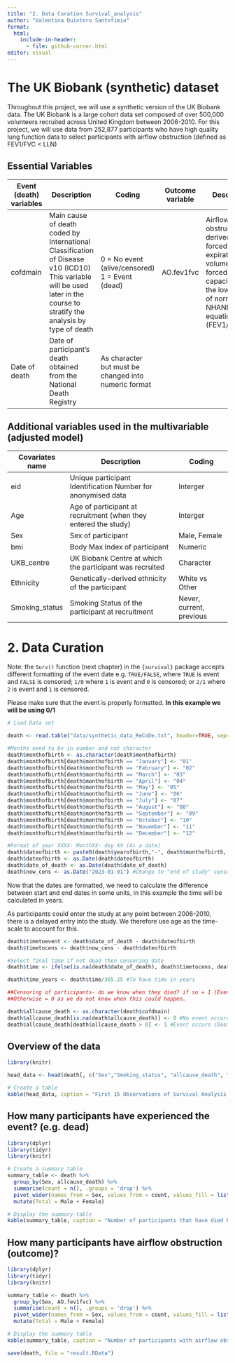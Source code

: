 ```yaml
---
title: "2. Data Curation Survival_analysis"
author: "Valentina Quintero Santofimio"
format:
  html:
    include-in-header:
      - file: github-corner.html
editor: visual
---
```


# The UK Biobank (synthetic) dataset

Throughout this project, we will use a synthetic version of the UK Biobank data. The UK Biobank is a large cohort data set composed of over 500,000 volunteers recruited across United Kingdom between 2006-2010. For this project, we will use data from 252,877 participants who have high quality lung function data to select participants with airflow obstruction (defined as FEV1/FVC \< LLN)

## Essential Variables

| **Event (death) variables** | **Description**                                                                                                                                                           | **Coding**                                           | **Outcome variable** | **Description**                                                                                                                                              | **Coding**                                         |
|------------|------------|------------|------------|------------|------------|
| cofdmain                    | Main cause of death coded by International Classification of Disease v10 (ICD10) This variable will be used later in the course to stratify the analysis by type of death | 0 = No event (alive/censored) 1 = Event (dead)       | AO.fev1fvc           | Airflow obstruction derived as: forced expiratory volume at 1 s/ forced vital capacity below the lower limit of normal (from NHANES equations) (FEV1/FVCLLN) | 0 = No airflow obstruction 1 = Airflow obstruction |
| Date of death               | Date of participant's death obtained from the National Death Registry                                                                                                     | As character but must be changed into numeric format |                      |                                                                                                                                                              |                                                    |

## Additional variables used in the multivariable (adjusted model)

| Covariates name | Description                                                     | Coding                   |
|------------------|-------------------------------------|------------------|
| eid             | Unique participant Identification Number for anonymised data    | Interger                 |
| Age             | Age of participant at recruitment (when they entered the study) | Interger                 |
| Sex             | Sex of participant                                              | Male, Female             |
| bmi             | Body Max Index of participant                                   | Numeric                  |
| UKB_centre      | UK Biobank Centre at which the participant was recruited        | Character                |
| Ethnicity       | Genetically-derived ethnicity of the participant                | White vs Other           |
| Smoking_status  | Smoking Status of the participant at recruitment                | Never, current, previous |

# 2. Data Curation

Note: the `Surv()` function (next chapter) in the `{survival}` package accepts different formatting of the event date e.g. `TRUE/FALSE`, where `TRUE` is event and `FALSE` is censored; `1/0` where `1` is event and `0` is censored; or `2/1` where `2` is event and `1` is censored.

Please make sure that the event is properly formatted. **In this example we will be using 0/1**

```r
# Load Data set 

death <- read.table("data/synthetic_data_ReCoDe.txt", header=TRUE, sep="\t")

#Months need to be in number and not character
death$monthofbirth <- as.character(death$monthofbirth)
death$monthofbirth[death$monthofbirth == "January"] <- "01"
death$monthofbirth[death$monthofbirth == "February"] <- "02"
death$monthofbirth[death$monthofbirth == "March"] <- "03"
death$monthofbirth[death$monthofbirth == "April"] <- "04"
death$monthofbirth[death$monthofbirth == "May"] <- "05"
death$monthofbirth[death$monthofbirth == "June"] <- "06"
death$monthofbirth[death$monthofbirth == "July"] <- "07"
death$monthofbirth[death$monthofbirth == "August"] <- "08"
death$monthofbirth[death$monthofbirth == "September"] <- "09"
death$monthofbirth[death$monthofbirth == "October"] <- "10"
death$monthofbirth[death$monthofbirth == "November"] <- "11"
death$monthofbirth[death$monthofbirth == "December"] <- "12"

#Format of year XXXX- MonthXX- day XX (As a date)
death$dateofbirth <- paste0(death$yearofbirth,"-", death$monthofbirth, "-01")
death$dateofbirth <- as.Date(death$dateofbirth)
death$date_of_death <- as.Date(death$date_of_death)
death$now_cens <- as.Date("2023-01-01") #Change to "end of study" censoring date
```

Now that the dates are formatted, we need to calculate the difference between start and end dates in some units, in this example the time will be calculated in years.

As participants could enter the study at any point between 2006-2010, there is a delayed entry into the study. We therefore use age as the time-scale to account for this.

```r
death$timetoevent <- death$date_of_death - death$dateofbirth 
death$timetocens <- death$now_cens - death$dateofbirth 

#Select final time if not dead then censoring date
death$time <- ifelse(is.na(death$date_of_death), death$timetocens, death$timetoevent)

death$time_years <- death$time/365.25 #To have time in years

##Censoring of participants- do we know when they died? if so = 1 (Event occurs)
##Otherwise = 0 as we do not know when this could happen. 

death$allcause_death <- as.character(death$cofdmain)
death$allcause_death[is.na(death$allcause_death)] <- 0 #No event occured (ALIVE)
death$allcause_death[death$allcause_death > 0] <- 1 #Event occurs (Death)
```

## Overview of the data

```r
library(knitr)

head_data <- head(death[, c("Sex","Smoking_status", "allcause_death", "time_years")], 15)

# Create a table
kable(head_data, caption = "First 15 Observations of Survival Analysis Data")

```

## How many participants have experienced the event? (e.g. dead)

```r

library(dplyr)
library(tidyr)
library(knitr)

# Create a summary table
summary_table <- death %>%
  group_by(Sex, allcause_death) %>%
  summarise(count = n(), .groups = 'drop') %>%
  pivot_wider(names_from = Sex, values_from = count, values_fill = list(count = 0)) %>%
  mutate(Total = Male + Female)

# Display the summary table
kable(summary_table, caption = "Number of participants that have died by sex")

```

## How many participants have airflow obstruction (outcome)?

```r
library(dplyr)
library(tidyr)
library(knitr)

summary_table <- death %>%
  group_by(Sex, AO.fev1fvc) %>%
  summarise(count = n(), .groups = 'drop') %>%
  pivot_wider(names_from = Sex, values_from = count, values_fill = list(count = 0)) %>%
  mutate(Total = Male + Female)

# Display the summary table
kable(summary_table, caption = "Number of participants with airflow obstruction by sex")

```

```r
save(death, file = "result.RData")

```
